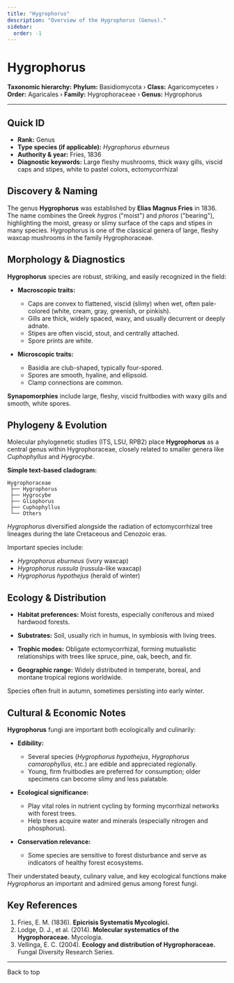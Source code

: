 ```yaml
---
title: "Hygrophorus"
description: "Overview of the Hygrophorus (Genus)."
sidebar:
  order: -1
---
```



# Hygrophorus <Badge variant="note" text="Genus" />

**Taxonomic hierarchy:** **Phylum:** Basidiomycota › **Class:** Agaricomycetes › **Order:** Agaricales › **Family:** Hygrophoraceae › **Genus:** Hygrophorus

---

## Quick ID
* **Rank:** Genus  
* **Type species (if applicable):** _Hygrophorus eburneus_  
* **Authority & year:** Fries, 1836  
* **Diagnostic keywords:** Large fleshy mushrooms, thick waxy gills, viscid caps and stipes, white to pastel colors, ectomycorrhizal  

## Discovery & Naming
The genus **Hygrophorus** was established by **Elias Magnus Fries** in 1836. The name combines the Greek _hygros_ ("moist") and _phoros_ ("bearing"), highlighting the moist, greasy or slimy surface of the caps and stipes in many species. Hygrophorus is one of the classical genera of large, fleshy waxcap mushrooms in the family Hygrophoraceae.

## Morphology & Diagnostics
**Hygrophorus** species are robust, striking, and easily recognized in the field:

- **Macroscopic traits:**
  - Caps are convex to flattened, viscid (slimy) when wet, often pale-colored (white, cream, gray, greenish, or pinkish).
  - Gills are thick, widely spaced, waxy, and usually decurrent or deeply adnate.
  - Stipes are often viscid, stout, and centrally attached.
  - Spore prints are white.

- **Microscopic traits:**
  - Basidia are club-shaped, typically four-spored.
  - Spores are smooth, hyaline, and ellipsoid.
  - Clamp connections are common.

**Synapomorphies** include large, fleshy, viscid fruitbodies with waxy gills and smooth, white spores.

## Phylogeny & Evolution
Molecular phylogenetic studies (ITS, LSU, RPB2) place **Hygrophorus** as a central genus within Hygrophoraceae, closely related to smaller genera like _Cuphophyllus_ and _Hygrocybe_.

**Simple text-based cladogram:**
```
Hygrophoraceae
 ├── Hygrophorus
 ├── Hygrocybe
 ├── Gliophorus
 ├── Cuphophyllus
 └── Others
```
_Hygrophorus_ diversified alongside the radiation of ectomycorrhizal tree lineages during the late Cretaceous and Cenozoic eras.

Important species include:

- _Hygrophorus eburneus_ (ivory waxcap)
- _Hygrophorus russula_ (russula-like waxcap)
- _Hygrophorus hypothejus_ (herald of winter)

## Ecology & Distribution
- **Habitat preferences:** Moist forests, especially coniferous and mixed hardwood forests.
- **Substrates:** Soil, usually rich in humus, in symbiosis with living trees.
- **Trophic modes:** Obligate ectomycorrhizal, forming mutualistic relationships with trees like spruce, pine, oak, beech, and fir.

- **Geographic range:** Widely distributed in temperate, boreal, and montane tropical regions worldwide.

Species often fruit in autumn, sometimes persisting into early winter.

## Cultural & Economic Notes
**Hygrophorus** fungi are important both ecologically and culinarily:

- **Edibility:**
  - Several species (_Hygrophorus hypothejus_, _Hygrophorus camarophyllus_, etc.) are edible and appreciated regionally.
  - Young, firm fruitbodies are preferred for consumption; older specimens can become slimy and less palatable.

- **Ecological significance:**
  - Play vital roles in nutrient cycling by forming mycorrhizal networks with forest trees.
  - Help trees acquire water and minerals (especially nitrogen and phosphorus).

- **Conservation relevance:**
  - Some species are sensitive to forest disturbance and serve as indicators of healthy forest ecosystems.

Their understated beauty, culinary value, and key ecological functions make _Hygrophorus_ an important and admired genus among forest fungi.

## Key References
1. Fries, E. M. (1836). **Epicrisis Systematis Mycologici.**  
2. Lodge, D. J., et al. (2014). **Molecular systematics of the Hygrophoraceae.** Mycologia.  
3. Vellinga, E. C. (2004). **Ecology and distribution of Hygrophoraceae.** Fungal Diversity Research Series.  

---

<LinkButton href="#top" variant="minimal" icon="arrow-up">
  Back to top
</LinkButton>
